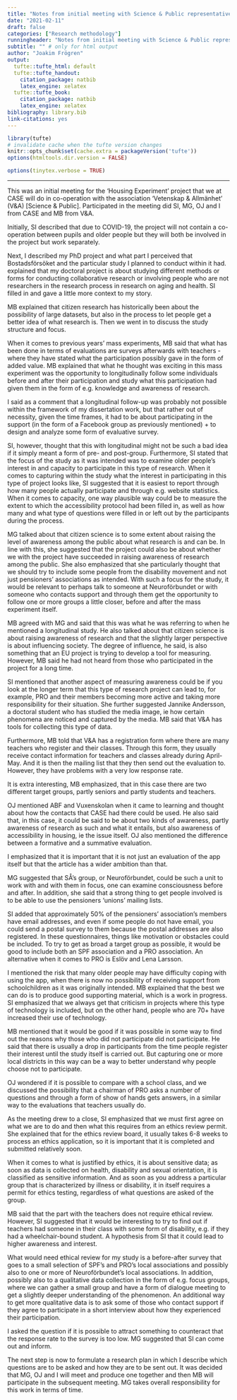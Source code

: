 ```yaml
---
title: "Notes from initial meeting with Science & Public representative"
date: "2021-02-11"
draft: false
categories: ["Research methodology"]
runningheader: "Notes from initial meeting with Science & Public representative" # only for pdf output
subtitle: "" # only for html output
author: "Joakim Frögren"
output:
  tufte::tufte_html: default
  tufte::tufte_handout: 
    citation_package: natbib
    latex_engine: xelatex
  tufte::tufte_book:
    citation_package: natbib
    latex_engine: xelatex
bibliography: library.bib
link-citations: yes
---
```


```r
library(tufte)
# invalidate cache when the tufte version changes
knitr::opts_chunk$set(cache.extra = packageVersion('tufte'))
options(htmltools.dir.version = FALSE)
```

```r
options(tinytex.verbose = TRUE)
```

---

This was an initial meeting for the 'Housing Experiment' project that we at CASE will do in co-operation with the association 'Vetenskap & Allmänhet' (V&A) [Science & Public]. Participated in the meeting did SI, MG, OJ and I from CASE and MB from V&A.

Initially, SI described that due to COVID-19, the project will not contain a co-operation between pupils and older people but they will both be involved in the project but work separately.

Next, I described my PhD project and what part I perceived that Bostadsförsöket and the particular study I planned to conduct within it had.  explained that my doctoral project is about studying different methods or forms for conducting collaborative research or involving people who are not researchers in the research process in research on aging and health. SI filled in and gave a little more context to my story.

MB explained that citizen research has historically been about the possibility of large datasets, but also in the process to let people get a better idea of ​​what research is. Then we went in to discuss the study structure and focus.

When it comes to previous years' mass experiments, MB said that what has been done in terms of evaluations are surveys afterwards with teachers - where they have stated what the participation possibly gave in the form of added value. MB explained that what he thought was exciting in this mass experiment was the opportunity to longitudinally follow some individuals before and after their participation and study what this participation had given them in the form of e.g. knowledge and awareness of research.

I said as a comment that a longitudinal follow-up was probably not possible within the framework of my dissertation work, but that rather out of necessity, given the time frames, it had to be about participating in the support (in the form of a Facebook group as previously mentioned) + to design and analyze some form of evaluative survey.

SI, however, thought that this with longitudinal might not be such a bad idea if it simply meant a form of pre- and post-group. Furthermore, SI stated that the focus of the study as it was intended was to examine older people's interest in and capacity to participate in this type of research. When it comes to capturing within the study what the interest in participating in this type of project looks like, SI suggested that it is easiest to report through how many people actually participate and through e.g. website statistics. When it comes to capacity, one way plausible way could be to measure the extent to which the accessibility protocol had been filled in, as well as how many and what type of questions were filled in or left out by the participants during the process. 

MG talked about that citizen science is to some extent about raising the level of awareness among the public about what research is and can be. In line with this, she suggested that the project could also be about whether we with the project have succeeded in raising awareness of research among the public. She also emphasized that she particularly thought that we should try to include some people from the disability movement and not just pensioners' associations as intended. With such a focus for the study, it would be relevant to perhaps talk to someone at Neuroförbundet or with someone who contacts support and through them get the opportunity to follow one or more groups a little closer, before and after the mass experiment itself.

MB agreed with MG and said that this was what he was referring to when he mentioned a longitudinal study. He also talked about that citizen science is about raising awareness of research and that the slightly larger perspective is about influencing society. The degree of influence, he said, is also something that an EU project is trying to develop a tool for measuring. However, MB said he had not heard from those who participated in the project for a long time. 

SI mentioned that another aspect of measuring awareness could be if you look at the longer term that this type of research project can lead to, for example, PRO and their members becoming more active and taking more responsibility for their situation. She further suggested Jannike Andersson, a doctoral student who has studied the media image, ie how certain phenomena are noticed and captured by the media. MB said that V&A has tools for collecting this type of data.

Furthermore, MB told that V&A has a registration form where there are many teachers who register and their classes. Through this form, they usually receive contact information for teachers and classes already during April-May. And it is then the mailing list that they then send out the evaluation to. However, they have problems with a very low response rate.

It is extra interesting, MB emphasized, that in this case there are two different target groups, partly seniors and partly students and teachers.

OJ mentioned ABF and Vuxenskolan when it came to learning and thought about how the contacts that CASE had there could be used. He also said that, in this case, it could be said to be about two kinds of awareness, partly awareness of research as such and what it entails, but also awareness of accessibility in housing, ie the issue itself. OJ also mentioned the difference between a formative and a summative evaluation.

I emphasized that it is important that it is not just an evaluation of the app itself but that the article has a wider ambition than that.

MG suggested that SÅ's group, or Neuroförbundet, could be such a unit to work with and with them in focus, one can examine consciousness before and after. In addition, she said that a strong thing to get people involved is to be able to use the pensioners 'unions' mailing lists.

SI added that approximately 50% of the pensioners' association's members have email addresses, and even if some people do not have email, you could send a postal survey to them because the postal addresses are also registered. In these questionnaires, things like motivation or obstacles could be included. To try to get as broad a target group as possible, it would be good to include both an SPF association and a PRO association. An alternative when it comes to PRO is Eslöv and Lena Larsson.

I mentioned the risk that many older people may have difficulty coping with using the app, when there is now no possibility of receiving support from schoolchildren as it was originally intended. MB explained that the best we can do is to produce good supporting material, which is a work in progress. SI emphasized that we always get that criticism in projects where this type of technology is included, but on the other hand, people who are 70+ have increased their use of technology.

MB mentioned that it would be good if it was possible in some way to find out the reasons why those who did not participate did not participate. He said that there is usually a drop in participants from the time people register their interest until the study itself is carried out. But capturing one or more local districts in this way can be a way to better understand why people choose not to participate.

OJ wondered if it is possible to compare with a school class, and we discussed the possibility that a chairman of PRO asks a number of questions and through a form of show of hands gets answers, in a similar way to the evaluations that teachers usually do.

As the meeting drew to a close, SI emphasized that we must first agree on what we are to do and then what this requires from an ethics review permit. She explained that for the ethics review board, it usually takes 6-8 weeks to process an ethics application, so it is important that it is completed and submitted relatively soon.

When it comes to what is justified by ethics, it is about sensitive data; as soon as data is collected on health, disability and sexual orientation, it is classified as sensitive information. And as soon as you address a particular group that is characterized by illness or disability, it in itself requires a permit for ethics testing, regardless of what questions are asked of the group.

MB said that the part with the teachers does not require ethical review. However, SI suggested that it would be interesting to try to find out if teachers had someone in their class with some form of disability, e.g. if they had a wheelchair-bound student. A hypothesis from SI that it could lead to higher awareness and interest. 

What would need ethical review for my study is a before-after survey that goes to a small selection of SPF's and PRO's local associations and possibly also to one or more of Neuroförbundet's local associations. In addition, possibly also to a qualitative data collection in the form of e.g. focus groups, where we can gather a small group and have a form of dialogue meeting to get a slightly deeper understanding of the phenomenon. An additional way to get more qualitative data is to ask some of those who contact support if they agree to participate in a short interview about how they experienced their participation.

I asked the question if it is possible to attract something to counteract that the response rate to the survey is too low. MG suggested that SI can come out and inform.

The next step is now to formulate a research plan in which I describe which questions are to be asked and how they are to be sent out. It was decided that MG, OJ and I will meet and produce one together and then MB will participate in the subsequent meeting. MG takes overall responsibility for this work in terms of time. 























